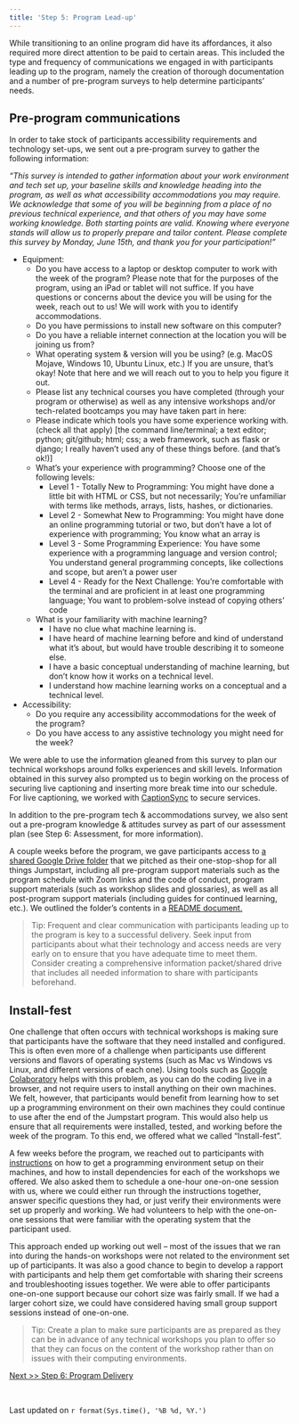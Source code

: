 ```yaml
---
title: 'Step 5: Program Lead-up'
---
```


While transitioning to an online program did have its affordances, it also required more direct attention to be paid to certain areas. This included the type and frequency of communications we engaged in with participants leading up to the program, namely the creation of thorough documentation and a number of pre-program surveys to help determine participants’ needs. 

## Pre-program communications ##
In order to take stock of participants accessibility requirements and technology set-ups, we sent out a pre-program survey to gather the following information: 

<i>“This survey is intended to gather information about your work environment and tech set up, your baseline skills and knowledge heading into the program, as well as what accessibility accommodations you may require. We acknowledge that some of you will be beginning from a place of no previous technical experience, and that others of you may have some working knowledge. Both starting points are valid. Knowing where everyone stands will allow us to properly prepare and tailor content. Please complete this survey by Monday, June 15th, and thank you for your participation!” </i>

- Equipment: 
  + Do you have access to a laptop or desktop computer to work with the week of the program? Please note that for the purposes of the program, using an iPad or tablet will not suffice. If you have questions or concerns about the device you will be using for the week, reach out to us! We will work with you to identify accommodations. 
  + Do you have permissions to install new software on this computer?
  + Do you have a reliable internet connection at the location you will be joining us from?
  + What operating system & version will you be using? (e.g. MacOS Mojave, Windows 10, Ubuntu Linux, etc.) If you are unsure, that's okay! Note that here and we will reach out to you to help you figure it out. 
  + Please list any technical courses you have completed (through your program or otherwise) as well as any intensive workshops and/or tech-related bootcamps you may have taken part in here:
  + Please indicate which tools you have some experience working with. (check all that apply) [the command line/terminal; a text editor; python; git/github; html; css; a web framework, such as flask or django; I really haven't used any of these things before. (and that's ok!)]
  + What's your experience with programming? Choose one of the following levels: 
    * Level 1 - Totally New to Programming: You might have done a little bit with HTML or CSS, but not necessarily; You're unfamiliar with terms like methods, arrays, lists, hashes, or dictionaries.
    * Level 2 - Somewhat New to Programming: You might have done an online programming tutorial or two, but don't have a lot of experience with programming; You know what an array is
    * Level 3 - Some Programming Experience: You have some experience with a programming language and version control; You understand general programming concepts, like collections and scope, but aren't a power user
    * Level 4 - Ready for the Next Challenge: You're comfortable with the terminal and are proficient in at least one programming language; You want to problem-solve instead of copying others' code
  + What is your familiarity with machine learning? 
    * I have no clue what machine learning is.
    * I have heard of machine learning before and kind of understand what it's about, but would have trouble describing it to someone else.
    * I have a basic conceptual understanding of machine learning, but don't know how it works on a technical level.
    * I understand how machine learning works on a conceptual and a technical level.

- Accessibility:
  + Do you require any accessibility accommodations for the week of the program?
  + Do you have access to any assistive technology you might need for the week?

We were able to use the information gleaned from this survey to plan our technical workshops around folks experiences and skill levels. Information obtained in this survey also prompted us to begin working on the process of securing live captioning and inserting more break time into our schedule. For live captioning, we worked with [CaptionSync](https://www.automaticsync.com/captionsync/) to secure services. 

In addition to the pre-program tech & accommodations survey, we also sent out a pre-program knowledge & attitudes survey as part of our assessment plan (see Step 6: Assessment, for more information). 

A couple weeks before the program, we gave participants access to [a shared Google Drive folder](https://drive.google.com/drive/folders/1OkBHpvKMCA03NVwjqr74mhodNiX6-DV8?usp=sharing) that we pitched as their one-stop-shop for all things Jumpstart, including all pre-program support materials such as the program schedule with Zoom links and the code of conduct, program support materials (such as workshop slides and glossaries), as well as all post-program support materials (including guides for continued learning, etc.). We outlined the folder's contents in a [README document.](https://docs.google.com/document/d/1kXKzZWbE2yno_vcpjGJLTYw2H_T35Az2Q5OsswAeKe4/edit?usp=sharing) 

> Tip: Frequent and clear communication with participants leading up to the program is key to a successful delivery. Seek input from participants about what their technology and access needs are very early on to ensure that you have adequate time to meet them. Consider creating a comprehensive information packet/shared drive that includes all needed information to share with participants beforehand. 

## Install-fest ##

One challenge that often occurs with technical workshops is making sure that participants have the software that they need installed and configured. This is often even more of a challenge when participants use different versions and flavors of operating systems (such as Mac vs Windows vs Linux, and different versions of each one). Using tools such as [Google Colaboratory](https://colab.research.google.com/) helps with this problem, as you can do the coding live in a browser, and not require users to install anything on their own machines. We felt, however, that participants would benefit from learning how to set up a programming environment on their own machines they could continue to use after the end of the Jumpstart program. This would also help us ensure that all requirements were installed, tested, and working before the week of the program. To this end, we offered what we called “Install-fest”.

A few weeks before the program, we reached out to participants with [instructions](https://docs.google.com/document/d/1UBtvsXuAiqBGFWCQNV4__28cE5toGxpCYYr0HcR0cR8/edit) on how to get a programming environment setup on their machines, and how to install dependencies for each of the workshops we offered. We also asked them to schedule a one-hour one-on-one session with us, where we could either run through the instructions together, answer specific questions they had, or just verify their environments were set up properly and working. We had volunteers to help with the one-on-one sessions that were familiar with the operating system that the participant used.

This approach ended up working out well -- most of the issues that we ran into during the hands-on workshops were not related to the environment set up of participants. It was also a good chance to begin to develop a rapport with participants and help them get comfortable with sharing their screens and troubleshooting issues together. We were able to offer participants one-on-one support because our cohort size was fairly small. If we had a larger cohort size, we could have considered having small group support sessions instead of one-on-one.

> Tip: Create a plan to make sure participants are as prepared as they can be in advance of any technical workshops you plan to offer so that they can focus on the content of the workshop rather than on issues with their computing environments.

[Next >> Step 6: Program Delivery](https://ncsu-libraries.github.io/jumpstart-framework/delivery.html)

<br>

Last updated on `r format(Sys.time(), '%B %d, %Y.')`